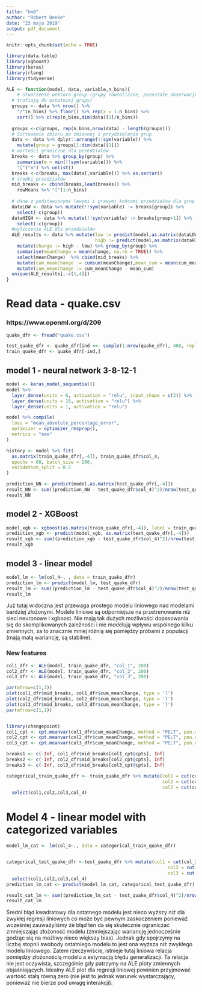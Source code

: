 ```yaml
---
title: "hm8"
author: "Robert Benke"
date: "23 maja 2019"
output: pdf_document
---
```


```r
knitr::opts_chunk$set(echo = TRUE)
```


```r
library(data.table)
library(xgboost)
library(keras)
library(rlang)
library(tidyverse)

ALE <- function(model, data, variable,n_bins){
    # Stworzenie wektora group (grupy równoliczne, pozostałe obserwacje
  # trafiają do ostatniej grupy)
  groups <- data %>% nrow() %>% 
    "/"(n_bins) %>% floor() %>% rep(x = 1:n_bins) %>% 
    sort() %>% c(rep(n_bins,dim(data)[1]/n_bins))
  
  groups <-c(groups, rep(n_bins,nrow(data) - length(groups)))
  # Sortowanie zbioru po zmiennej i przydzielenie grup
  data <- data %>% dplyr::arrange(!!sym(variable)) %>% 
    mutate(group = groups[1:dim(data)[1]])
  # wartości graniczne dla przedziałów
  breaks <- data %>% group_by(group) %>% 
    summarise(m = min(!!sym(variable))) %>% 
    "["("m") %>% unlist() 
  breaks <-c(breaks, max(data[,variable])) %>% as.vector()
  # środki przedziałów
  mid_breaks <- cbind(breaks,lead(breaks)) %>% 
    rowMeans %>% "["(1:n_bins)
  
  # dane z podstawionymi lewymi i prawymi końcami przedziałów dla grup
  dataLOW <- data %>% mutate(!!sym(variable) := breaks[group]) %>% 
    select(-c(group))
  dataHIGH <- data %>% mutate(!!sym(variable) := breaks[group+1]) %>% 
    select(-c(group))
  #wyliczenie ALE dla przedziałów
  ALE_results <- data %>% mutate(low := predict(model,as.matrix(dataLOW[,-4])),
                                 high := predict(model,as.matrix(dataHIGH[,-4]))) %>%
    mutate(change := high - low) %>% group_by(group) %>% 
    summarise(meanChange = mean(change, na.rm = TRUE)) %>% 
    select(meanChange)  %>% cbind(mid_breaks) %>% 
    mutate(cum_meanChange := cumsum(meanChange),mean_cum = mean(cum_meanChange)) %>% 
    mutate(cum_meanChange := cum_meanChange - mean_cum)
  unique(ALE_results[,-c(1,4)])
}

```

# Read data - quake.csv

### https://www.openml.org/d/209

```r

quake_dfr <- fread("quake.csv")

test_quake_dfr <- quake_dfr[ind <<- sample(1:nrow(quake_dfr), 400, replace = FALSE),]
train_quake_dfr <- quake_dfr[-ind,]

```

## model 1 - neural network 3-8-12-1

```r

model <- keras_model_sequential() 
model %>% 
  layer_dense(units = 6, activation = "relu", input_shape = c(3)) %>% 
  layer_dense(units = 16, activation = "relu") %>%
  layer_dense(units = 1, activation = "relu")

model %>% compile(
  loss = "mean_absolute_percentage_error",
  optimizer = optimizer_rmsprop(),
  metrics = "mae"
)

history <- model %>% fit(
  as.matrix(train_quake_dfr[,-4]), train_quake_dfr$col_4, 
  epochs = 60, batch_size = 200, 
  validation_split = 0.2
)

prediction_NN <- predict(model,as.matrix(test_quake_dfr[,-4]))
result_NN <- sum((prediction_NN - test_quake_dfr$col_4)^2)/nrow(test_quake_dfr)
result_NN
```

## model 2 - XGBoost

```r

model_xgb <- xgboost(as.matrix(train_quake_dfr[,-4]), label = train_quake_dfr$col_4, nrounds = 200, verbose = FALSE)
prediction_xgb <- predict(model_xgb, as.matrix(test_quake_dfr[,-4]))
result_xgb <- sum((prediction_xgb - test_quake_dfr$col_4)^2)/nrow(test_quake_dfr)
result_xgb
```

## model 3 - linear model

```r

model_lm <- lm(col_4~. , data = train_quake_dfr)
prediction_lm <- predict(model_lm, test_quake_dfr)
result_lm <- sum((prediction_lm - test_quake_dfr$col_4)^2)/nrow(test_quake_dfr)
result_lm
```

Już tutaj widoczna jest przewaga prostego modelu liniowego nad modelami bardziej złożonymi. Modele liniowe są odporniejsze na przetrenowanie niż sieci neuronowe i xgboost. Nie mają tak dużych możliwości 
dopasowania się do skomplikowanych zależności i nie modelują wpływu wspólnego kilku zmiennych, za to
znacznie mniej różnią się pomiędzy próbami z populacji (mają małą wariancję, są stabilne). 

### New features

```r

col1_dfr <- ALE(model, train_quake_dfr, "col_1", 200)
col2_dfr <- ALE(model, train_quake_dfr, "col_2", 200)
col3_dfr <- ALE(model, train_quake_dfr, "col_3", 200)

par(mfrow=c(1,3))
plot(col1_dfr$mid_breaks, col1_dfr$cum_meanChange, type = 'l')
plot(col2_dfr$mid_breaks, col2_dfr$cum_meanChange, type = 'l')
plot(col3_dfr$mid_breaks, col3_dfr$cum_meanChange, type = 'l')
par(mfrow=c(1,1))


library(changepoint)
col1_cpt <- cpt.meanvar(col1_dfr$cum_meanChange, method = "PELT", pen.value = 0.05)
col2_cpt <- cpt.meanvar(col2_dfr$cum_meanChange, method = "PELT", pen.value = 0.05)
col3_cpt <- cpt.meanvar(col3_dfr$cum_meanChange, method = "PELT", pen.value = 0.05)

breaks1 <- c(-Inf, col1_dfr$mid_breaks[col1_cpt@cpts], Inf)
breaks2 <- c(-Inf, col2_dfr$mid_breaks[col2_cpt@cpts], Inf)
breaks3 <- c(-Inf, col3_dfr$mid_breaks[col3_cpt@cpts], Inf)

categorical_train_quake_dfr <- train_quake_dfr %>% mutate(col1 = cut(col_1, breaks1),
                                                          col2 = cut(col_2, breaks2),
                                                          col3 = cut(col_3, breaks3)) %>% 
  select(col1,col2,col3,col_4)

```

# Model 4 - linear model with categorized variables

```r

model_lm_cat <- lm(col_4~., data = categorical_train_quake_dfr)


categorical_test_quake_dfr <-test_quake_dfr %>% mutate(col1 = cut(col_1, breaks1),
                                                            col2 = cut(col_2, breaks2),
                                                            col3 = cut(col_3, breaks3)) %>% 
  select(col1,col2,col3,col_4)
prediction_lm_cat <- predict(model_lm_cat, categorical_test_quake_dfr)

result_cat_lm <- sum((prediction_lm_cat - test_quake_dfr$col_4)^2)/nrow(test_quake_dfr)
result_cat_lm
```

Średni błąd kwadratowy dla ostatnego modelu jest nieco wyższy niż dla zwykłej regresji liniowych co może być pewnym zaskoczeniem ponieważ wcześniej zauważyliśmy że błąd ten da się skutecznie ograniczać zmniejszając złożoność modelu (zmniejszając wariancję jednocześnie godząc się na możliwy nieco większy bias). Jednak gdy spojrzymy na liczbę stopnii swobody ostatniego modelu to jest ona wyższa niż zwykłego modelu liniowego. Zatem rzeczywiście, istnieje tutaj liniowa relacja pomiędzy złożonością modelu a estymacją błędu generalizacji. Ta relacja nie jest oczywista, szczególnie gdy patrzymy na ALE ploty zmiennych objaśniających. Idealny ALE plot dla regresji liniowej powinien przyjmować wartość stałą równą zero (nie jest to jednak warunek wystarczający, ponieważ nie bierze pod uwagę interakcji). 

